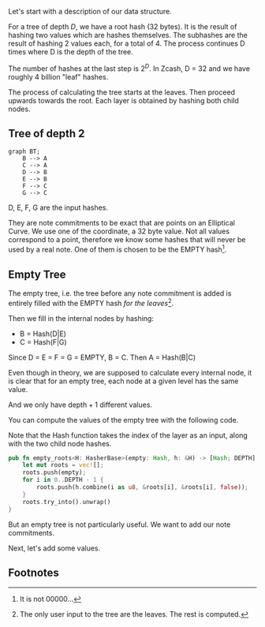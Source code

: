 
Let's start with a description of our data structure.

For a tree of depth $D$, we have a root hash (32 bytes).
It is the result of hashing two values which are hashes
themselves. The subhashes are the result of hashing 
2 values each, for a total of 4. The process continues
D times where D is the depth of the tree.

The number of hashes at the last step is $2^D$.
In Zcash, D = 32 and we have roughly 4 billion "leaf" hashes.

<Callout>
The process of calculating the tree starts
at the leaves. Then proceed upwards towards the root.
Each layer is obtained by hashing both child nodes.
</Callout>

## Tree of depth 2

```mermaid
graph BT;
    B --> A
    C --> A
    D --> B
    E --> B
    F --> C
    G --> C
```

D, E, F, G are the input hashes.

They are note commitments to be exact that are points
on an Elliptical Curve. We use one of the coordinate,
a 32 byte value. Not all values correspond to a point,
therefore we know some hashes that will never be used
by a real note. One of them is chosen to be the EMPTY
hash[^1].

## Empty Tree

The empty tree, i.e. the tree before any note commitment
is added is entirely filled with the EMPTY hash *for
the leaves*[^2].

[^2]: The only user input to the tree are the leaves. The
rest is computed.

Then we fill in the internal nodes by hashing:
- B = Hash(D|E)
- C = Hash(F|G)

Since D = E = F = G = EMPTY, B = C.
Then A = Hash(B|C)

Even though in theory, we are supposed to calculate every
internal node, it is clear that for an empty tree,
each node at a given level has the same value.

And we only have $\mathsf{depth}+1$ different values.

You can compute the values of the empty tree
with the following code.

Note that the Hash function takes the index of the layer
as an input, along with the two child node hashes.

```rust
pub fn empty_roots<H: HasherBase>(empty: Hash, h: &H) -> [Hash; DEPTH] {
    let mut roots = vec![];
    roots.push(empty);
    for i in 0..DEPTH - 1 {
        roots.push(h.combine(i as u8, &roots[i], &roots[i], false));
    }
    roots.try_into().unwrap()
}
```

But an empty tree is not particularly useful. We want to add
our note commitments.

Next, let's add some values.

## Footnotes

[^1]: It is not 00000...

